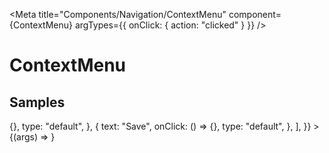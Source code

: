 
<Meta
  title="Components/Navigation/ContextMenu"
  component={ContextMenu}
  argTypes={{ onClick: { action: "clicked" } }}
/>

# ContextMenu

<ArgsTable of={ContextMenu} />

## Samples

<Canvas>
  <Story
    name="Example"
    args={{
      contents: [
        {
          text: "Edit",
          onClick: () => {},
          type: "default",
        },
        {
          text: "Save",
          onClick: () => {},
          type: "default",
        },
      ],
    }}
  >
    {(args) => <ContextMenu {...args} />}
  </Story>
</Canvas>
